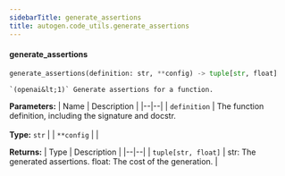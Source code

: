 ```yaml
---
sidebarTitle: generate_assertions
title: autogen.code_utils.generate_assertions
---
```


<code class="doc-symbol doc-symbol-heading doc-symbol-function"></code>
#### generate_assertions

```python
generate_assertions(definition: str, **config) -> tuple[str, float]
```

    `(openai&lt;1)` Generate assertions for a function.

<b>Parameters:</b>
| Name | Description |
|--|--|
| `definition` | The function definition, including the signature and docstr.<br/><br/>**Type:** `str` |
| `**config` |  |

<b>Returns:</b>
| Type | Description |
|--|--|
| `tuple[str, float]` | str: The generated assertions. float: The cost of the generation. |

<br />